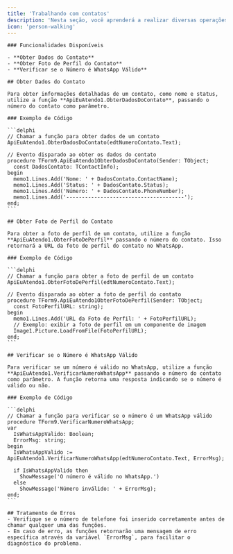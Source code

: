 ```yaml
---
title: 'Trabalhando com contatos'
description: 'Nesta seção, você aprenderá a realizar diversas operações relacionadas aos contatos, como obter dados detalhados de um contato, verificar a foto de perfil e validar se um número é do WhatsApp.'
icon: 'person-walking'
---
```


   

    ### Funcionalidades Disponíveis

    - **Obter Dados do Contato**
    - **Obter Foto de Perfil do Contato**
    - **Verificar se o Número é WhatsApp Válido**

    ## Obter Dados do Contato

    Para obter informações detalhadas de um contato, como nome e status, utilize a função **ApiEuAtendo1.ObterDadosDoContato**, passando o número do contato como parâmetro.

    ### Exemplo de Código

    ```delphi
    // Chamar a função para obter dados de um contato
    ApiEuAtendo1.ObterDadosDoContato(edtNumeroContato.Text);

    // Evento disparado ao obter os dados do contato
    procedure TForm9.ApiEuAtendo1ObterDadosDoContato(Sender: TObject;
      const DadosContato: TContactInfo);
    begin
      memo1.Lines.Add('Nome: ' + DadosContato.ContactName);
      memo1.Lines.Add('Status: ' + DadosContato.Status);
      memo1.Lines.Add('Número: ' + DadosContato.PhoneNumber);
      memo1.Lines.Add('--------------------------------------');
    end;
    ```

    ## Obter Foto de Perfil do Contato

    Para obter a foto de perfil de um contato, utilize a função **ApiEuAtendo1.ObterFotoDePerfil** passando o número do contato. Isso retornará a URL da foto de perfil do contato no WhatsApp.

    ### Exemplo de Código

    ```delphi
    // Chamar a função para obter a foto de perfil de um contato
    ApiEuAtendo1.ObterFotoDePerfil(edtNumeroContato.Text);

    // Evento disparado ao obter a foto de perfil do contato
    procedure TForm9.ApiEuAtendo1ObterFotoDePerfil(Sender: TObject;
      const FotoPerfilURL: string);
    begin
      memo1.Lines.Add('URL da Foto de Perfil: ' + FotoPerfilURL);
      // Exemplo: exibir a foto de perfil em um componente de imagem
      Image1.Picture.LoadFromFile(FotoPerfilURL);
    end;
    ```

    ## Verificar se o Número é WhatsApp Válido

    Para verificar se um número é válido no WhatsApp, utilize a função **ApiEuAtendo1.VerificarNumeroWhatsApp** passando o número do contato como parâmetro. A função retorna uma resposta indicando se o número é válido ou não.

    ### Exemplo de Código

    ```delphi
    // Chamar a função para verificar se o número é um WhatsApp válido
    procedure TForm9.VerificarNumeroWhatsApp;
    var
      IsWhatsAppValido: Boolean;
      ErrorMsg: string;
    begin
      IsWhatsAppValido := ApiEuAtendo1.VerificarNumeroWhatsApp(edtNumeroContato.Text, ErrorMsg);
      
      if IsWhatsAppValido then
        ShowMessage('O número é válido no WhatsApp.')
      else
        ShowMessage('Número inválido: ' + ErrorMsg);
    end;
    ```

    ## Tratamento de Erros
    - Verifique se o número de telefone foi inserido corretamente antes de chamar qualquer uma das funções.
    - Em caso de erro, as funções retornarão uma mensagem de erro específica através da variável `ErrorMsg`, para facilitar o diagnóstico do problema.

